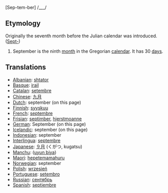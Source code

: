 [Sep-tem-ber] /___/

==Etymology==
Originally the seventh month before the Julian calendar was introduced. ([[Sept-]])

#September is the ninth [[month]] in the Gregorian [[calendar]]. It has 30 [[day]]s.

==Translations==
*[[Albanian]]: [[shtator]]
*[[Basque]]: [[irail]]
*[[Catalan]]: [[setembre]]
*[[Chinese]]: [[九月]]
*[[Dutch]]: september (on this page)
*[[Finnish]]: [[syyskuu]]
*[[French]]: [[septembre]]
*[[Frisian]]: [[septimber]], [[hjerstmoanne]]
*[[German]]: September (on this page)
*[[Icelandic]]: september (on this page)
*[[Indonesian]]: september
*[[Interlingua]]: [[septembre]]
*[[Japanese]]: [[９月]] (くがつ, kugatsu)
*[[Manchu]]: ([[uyun biya]])
*[[Maori]]: [[hepetemamahuru]]
*[[Norwegian]]: september
*[[Polish]]: [[wrzesień]]
*[[Portuguese]]: [[setembro]]
*[[Russian]]: [[сентябрь]]
*[[Spanish]]: [[septiembre]]